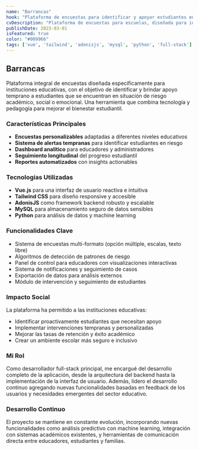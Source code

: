 ```yaml
---
name: "Barrancas"
hook: "Plataforma de encuestas para identificar y apoyar estudiantes en riesgo"
cvDescription: "Plataforma de encuestas para escuelas, diseñada para identificar y apoyar estudiantes en riesgo. Full-stack development y desarrollo continuo."
publishDate: 2023-03-01
isFeatured: true
color: "#009966"
tags: ['vue', 'tailwind', 'adonisjs', 'mysql', 'python', 'full-stack']
---
```


## Barrancas

Plataforma integral de encuestas diseñada específicamente para instituciones educativas, con el objetivo de identificar y brindar apoyo temprano a estudiantes que se encuentran en situación de riesgo académico, social o emocional. Una herramienta que combina tecnología y pedagogía para mejorar el bienestar estudiantil.

### Características Principales

- **Encuestas personalizables** adaptadas a diferentes niveles educativos
- **Sistema de alertas tempranas** para identificar estudiantes en riesgo
- **Dashboard analítico** para educadores y administradores
- **Seguimiento longitudinal** del progreso estudiantil
- **Reportes automatizados** con insights actionables

### Tecnologías Utilizadas

- **Vue.js** para una interfaz de usuario reactiva e intuitiva
- **Tailwind CSS** para diseño responsive y accesible
- **AdonisJS** como framework backend robusto y escalable
- **MySQL** para almacenamiento seguro de datos sensibles
- **Python** para análisis de datos y machine learning

### Funcionalidades Clave

- Sistema de encuestas multi-formato (opción múltiple, escalas, texto libre)
- Algoritmos de detección de patrones de riesgo
- Panel de control para educadores con visualizaciones interactivas
- Sistema de notificaciones y seguimiento de casos
- Exportación de datos para análisis externos
- Módulo de intervención y seguimiento de estudiantes

### Impacto Social

La plataforma ha permitido a las instituciones educativas:
- Identificar proactivamente estudiantes que necesitan apoyo
- Implementar intervenciones tempranas y personalizadas
- Mejorar las tasas de retención y éxito académico
- Crear un ambiente escolar más seguro e inclusivo

### Mi Rol

Como desarrollador full-stack principal, me encargué del desarrollo completo de la aplicación, desde la arquitectura del backend hasta la implementación de la interfaz de usuario. Además, lidero el desarrollo continuo agregando nuevas funcionalidades basadas en feedback de los usuarios y necesidades emergentes del sector educativo.

### Desarrollo Continuo

El proyecto se mantiene en constante evolución, incorporando nuevas funcionalidades como análisis predictivo con machine learning, integración con sistemas académicos existentes, y herramientas de comunicación directa entre educadores, estudiantes y familias.